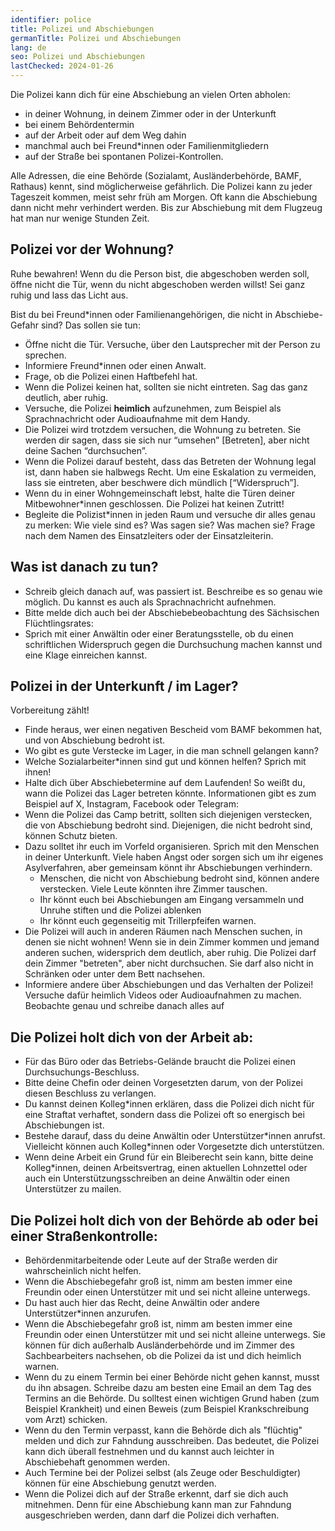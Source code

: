 ```yaml
---
identifier: police
title: Polizei und Abschiebungen
germanTitle: Polizei und Abschiebungen
lang: de
seo: Polizei und Abschiebungen
lastChecked: 2024-01-26
---
```



Die Polizei kann dich für eine Abschiebung an vielen Orten abholen:

- in deiner Wohnung, in deinem Zimmer oder in der Unterkunft
- bei einem Behördentermin
- auf der Arbeit oder auf dem Weg dahin
- manchmal auch bei Freund\*innen oder Familienmitgliedern
- auf der Straße bei spontanen Polizei-Kontrollen.

Alle Adressen, die eine Behörde (Sozialamt, Ausländerbehörde, BAMF, Rathaus) kennt, sind möglicherweise gefährlich. Die Polizei kann zu jeder Tageszeit kommen, meist sehr früh am Morgen. Oft kann die Abschiebung dann nicht mehr verhindert werden. Bis zur Abschiebung mit dem Flugzeug hat man nur wenige Stunden Zeit.

## Polizei vor der Wohnung?

Ruhe bewahren! Wenn du die Person bist, die abgeschoben werden soll, öffne nicht die Tür, wenn du nicht abgeschoben werden willst! Sei ganz ruhig und lass das Licht aus.

Bist du bei Freund\*innen oder Familienangehörigen, die nicht in Abschiebe-Gefahr sind? Das sollen sie tun:

- Öffne nicht die Tür. Versuche, über den Lautsprecher mit der Person zu sprechen.
- Informiere Freund\*innen oder einen Anwalt.
- Frage, ob die Polizei einen Haftbefehl hat.
- Wenn die Polizei keinen hat, sollten sie nicht eintreten. Sag das ganz deutlich, aber ruhig.
- Versuche, die Polizei __heimlich__ aufzunehmen, zum Beispiel als Sprachnachricht oder Audioaufnahme mit dem Handy.
- Die Polizei wird trotzdem versuchen, die Wohnung zu betreten. Sie werden dir sagen, dass sie sich nur “umsehen” \[Betreten\], aber nicht deine Sachen “durchsuchen”.
- Wenn die Polizei darauf besteht, dass das Betreten der Wohnung legal ist, dann haben sie halbwegs Recht. Um eine Eskalation zu vermeiden, lass sie eintreten, aber beschwere dich mündlich \[“Widerspruch”\].
- Wenn du in einer Wohngemeinschaft lebst, halte die Türen deiner Mitbewohner\*innen geschlossen. Die Polizei hat keinen Zutritt!
- Begleite die Polizist\*innen in jeden Raum und versuche dir alles genau zu merken: Wie viele sind es? Was sagen sie? Was machen sie? Frage nach dem Namen des Einsatzleiters oder der Einsatzleiterin.

## Was ist danach zu tun?

- Schreib gleich danach auf, was passiert ist. Beschreibe es so genau wie möglich. Du kannst es auch als Sprachnachricht aufnehmen.
- Bitte melde dich auch bei der Abschiebebeobachtung des Sächsischen Flüchtlingsrates: <Address identifier="sfr_abschiebemonitoring"></Address>
- Sprich mit einer Anwältin oder einer Beratungsstelle, ob du einen schriftlichen Widerspruch gegen die Durchsuchung machen kannst und eine Klage einreichen kannst.

## Polizei in der Unterkunft / im Lager?

Vorbereitung zählt!

- Finde heraus, wer einen negativen Bescheid vom BAMF bekommen hat, und von Abschiebung bedroht ist.
- Wo gibt es gute Verstecke im Lager, in die man schnell gelangen kann?
- Welche Sozialarbeiter\*innen sind gut und können helfen? Sprich mit ihnen!
- Halte dich über Abschiebetermine auf dem Laufenden! So weißt du, wann die Polizei das Lager betreten könnte. Informationen gibt es zum Beispiel auf X, Instagram, Facebook oder Telegram: <Address identifier="deportationalarm"></Address>
- Wenn die Polizei das Camp betritt, sollten sich diejenigen verstecken, die von Abschiebung bedroht sind. Diejenigen, die nicht bedroht sind, können Schutz bieten.
- Dazu solltet ihr euch im Vorfeld organisieren. Sprich mit den Menschen in deiner Unterkunft. Viele haben Angst oder sorgen sich um ihr eigenes Asylverfahren, aber gemeinsam könnt ihr Abschiebungen verhindern.
    - Menschen, die nicht von Abschiebung bedroht sind, können andere verstecken. Viele Leute könnten ihre Zimmer tauschen.
    - Ihr könnt euch bei Abschiebungen am Eingang versammeln und Unruhe stiften und die Polizei ablenken
    - Ihr könnt euch gegenseitig mit Trillerpfeifen warnen.
- Die Polizei will auch in anderen Räumen nach Menschen suchen, in denen sie nicht wohnen! Wenn sie in dein Zimmer kommen und jemand anderen suchen, widersprich dem deutlich, aber ruhig. Die Polizei darf dein Zimmer "betreten", aber nicht durchsuchen. Sie darf also nicht in Schränken oder unter dem Bett nachsehen.
- Informiere andere über Abschiebungen und das Verhalten der 	Polizei! Versuche dafür heimlich Videos oder Audioaufnahmen zu machen. Beobachte genau und schreibe danach alles auf

## Die Polizei holt dich von der Arbeit ab:

- Für das Büro oder das Betriebs-Gelände braucht die Polizei einen Durchsuchungs-Beschluss.
- Bitte deine Chefin oder deinen Vorgesetzten darum, von der Polizei diesen Beschluss zu verlangen.
- Du kannst deinen Kolleg\*innen erklären, dass die Polizei dich nicht für eine Straftat verhaftet, sondern dass die Polizei oft so energisch bei Abschiebungen ist.
- Bestehe darauf, dass du deine Anwältin oder Unterstützer\*innen anrufst. Vielleicht können auch Kolleg\*innen oder Vorgesetzte dich unterstützen.
- Wenn deine Arbeit ein Grund für ein Bleiberecht sein kann, bitte deine Kolleg\*innen, deinen Arbeitsvertrag, einen aktuellen Lohnzettel oder auch ein Unterstützungsschreiben an deine Anwältin oder einen Unterstützer zu mailen.

## Die Polizei holt dich von der Behörde ab oder bei einer Straßenkontrolle:

- Behördenmitarbeitende oder Leute auf der Straße werden dir wahrscheinlich nicht helfen.
- Wenn die Abschiebegefahr groß ist, nimm am besten immer eine Freundin oder einen Unterstützer mit und sei nicht alleine unterwegs.
- Du hast auch hier das Recht, deine Anwältin oder andere Unterstützer\*innen anzurufen.
- Wenn die Abschiebegefahr groß ist, nimm am besten immer eine Freundin oder einen Unterstützer mit und sei nicht alleine unterwegs. Sie können für dich außerhalb Ausländerbehörde und im Zimmer des Sachbearbeiters nachsehen, ob die Polizei da ist und dich heimlich warnen. 
- Wenn du zu einem Termin bei einer Behörde nicht gehen kannst, musst du ihn absagen. Schreibe dazu am besten eine Email an dem Tag des Termins an die Behörde. Du solltest einen wichtigen Grund haben (zum Beispiel Krankheit) und einen Beweis (zum Beispiel Krankschreibung vom Arzt) schicken. 
- Wenn du den Termin verpasst, kann die Behörde dich als "flüchtig" melden und dich zur Fahndung ausschreiben. Das bedeutet, die Polizei kann dich überall festnehmen und du kannst auch leichter in Abschiebehaft genommen werden. 
- Auch Termine bei der Polizei selbst (als Zeuge oder Beschuldigter) können für eine Abschiebung genutzt werden. 
- Wenn die Polizei dich auf der Straße erkennt, darf sie dich auch mitnehmen. Denn für eine Abschiebung kann man zur Fahndung ausgeschrieben werden, dann darf die Polizei dich verhaften.
